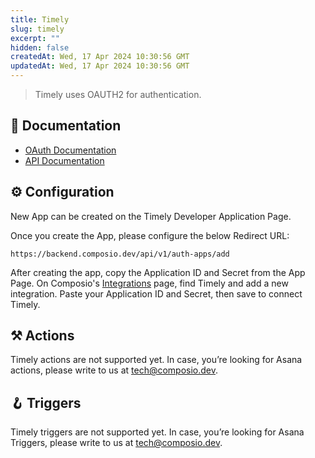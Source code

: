 ```yaml
---
title: Timely
slug: timely
excerpt: ""
hidden: false
createdAt: Wed, 17 Apr 2024 10:30:56 GMT
updatedAt: Wed, 17 Apr 2024 10:30:56 GMT
--- 
```

> Timely uses OAUTH2 for authentication.
## 📔 Documentation

- [OAuth Documentation](https://dev.timelyapp.com/#authentication)
- [API Documentation](https://dev.timelyapp.com/)

## ⚙️ Configuration

<Tip>New App can be created on the Timely Developer Application Page.</Tip>

Once you create the App, please configure the below Redirect URL:


```
https://backend.composio.dev/api/v1/auth-apps/add
```

After creating the app, copy the Application ID and Secret from the App Page. On Composio's [Integrations](https://app.composio.dev/apps) page, find Timely and add a new integration. Paste your Application ID and Secret, then save to connect Timely.


## ⚒️ Actions

Timely actions are not supported yet. In case, you’re looking for Asana actions, please write to us at tech@composio.dev.

## 🪝 Triggers

Timely triggers are not supported yet. In case, you’re looking for Asana Triggers, please write to us at tech@composio.dev.
